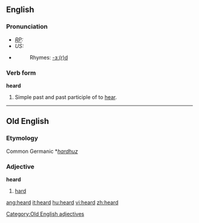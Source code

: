 ==English==

{{rank|both|having|look|200|heard|night|mind|heart}}

===Pronunciation===
* ''[[RP]]:'' {{IPA|/'hɜːd/}}
* ''US:'' {{IPA|/'hɜɻd/}}
*{{audio|en-us-heard.ogg|Audio (US)}}
*:Rhymes: [[Rhymes:English:-ɜː(r)d|-ɜː(r)d]]

===Verb form===
'''heard'''
# Simple past and past participle of to [[hear]].

----

==Old English==
===Etymology===
Common Germanic *''[[hardhuz]]''
===Adjective===
'''heard'''

# [[hard]]

[[Category:Old English adjectives]]

[[ang:heard]]
[[it:heard]]
[[hu:heard]]
[[vi:heard]]
[[zh:heard]]